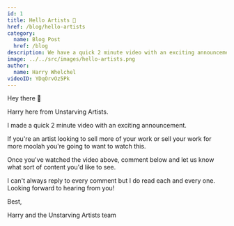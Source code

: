 ```yaml
---
id: 1
title: Hello Artists 👋
href: /blog/hello-artists
category:
  name: Blog Post
  href: /blog
description: We have a quick 2 minute video with an exciting announcement. If you're an artist, you're going to want to watch this.
image: ../../src/images/hello-artists.png
author:
  name: Harry Whelchel
videoID: YDqOrvOz5Pk
---
```


Hey there 👋

Harry here from Unstarving Artists.

I made a quick 2 minute video with an exciting announcement.

If you're an artist looking to sell more of your work or sell your work for more moolah you're going to want to watch this.

Once you've watched the video above, comment below and let us know what sort of content you'd like to see.

I can't always reply to every comment but I do read each and every one. Looking forward to hearing from you!

Best,

Harry and the Unstarving Artists team
